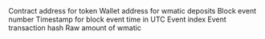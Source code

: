 <ParamField path="contract_address">
Contract address for token
</ParamField>
<ParamField path="dst">
Wallet address for wmatic deposits
</ParamField>
<ParamField path="evt_block_number">
Block event number
</ParamField>
<ParamField path="evt_block_time">
Timestamp for block event time in UTC
</ParamField>
<ParamField path="evt_index">
Event index
</ParamField>
<ParamField path="evt_tx_hash">
Event transaction hash
</ParamField>
<ParamField path="wad">
Raw amount of wmatic
</ParamField>
